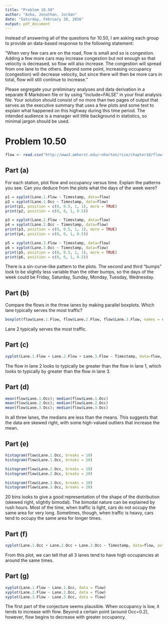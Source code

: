 ```yaml
---
title: "Problem 10.50"
author: "Azka, Jonathan, Jordan"
date: "Saturday, February 20, 2016"
output: pdf_document
---
```


Instead of answering all of the questions for 10.50, I am asking each group to provide an data-based response to the following statement: 

“When very few cars are on the road, flow is small and so is congestion. Adding a few more cars may increase congestion but not enough so that velocity is decreased, so flow will also increase. The congestion will spread from one lane to the others.  Beyond some point, increasing occupancy (congestion) will decrease velocity, but since there will then be more cars in total, flow will still continue to increase.”

Please segregate your preliminary analyses and data derivation in a separate R Markdown file or by using "include=FALSE" in your final analysis file. Your solution should consist of no more than two pages of output that serves as the executive summary that uses a few plots and some text to explain what happened on this highway during this time period. The intended audience is a manager will little background in statistics, so minimal jargon should be used.

# Problem 10.50

```r
flow <- read.csv("http://www3.amherst.edu/~nhorton/rice/chapter10/flow-occ.csv")
```

## Part (a)
For each station, plot flow and occupancy versus time. Explain the patterns you see. Can you deduce from the plots what the days of the week were?

```r
p1 = xyplot(Lane.1.Flow ~ Timestamp, data=flow)
p2 = xyplot(Lane.1.Occ ~ Timestamp, data=flow)
print(p1, position = c(0, 0.5, 1, 1), more = TRUE)
print(p2, position = c(0, 0, 1, 0.5))
```

```r
p3 = xyplot(Lane.2.Flow ~ Timestamp, data=flow)
p4 = xyplot(Lane.2.Occ ~ Timestamp, data=flow)
print(p3, position = c(0, 0.5, 1, 1), more = TRUE)
print(p4, position = c(0, 0, 1, 0.5))
```

```r
p5 = xyplot(Lane.3.Flow ~ Timestamp, data=flow)
p6 = xyplot(Lane.3.Occ ~ Timestamp, data=flow)
print(p5, position = c(0, 0.5, 1, 1), more = TRUE)
print(p6, position = c(0, 0, 1, 0.5))
```

There is a sin-curve-like pattern to the plots. The second and third "bumps" look to be slightly less variable than the other bumps, so the days of the week could be Friday, Saturday, Sunday, Monday, Tuesday, Wednesday.

## Part (b)
Compare the flows in the three lanes by making parallel boxplots. Which lane typically serves the most traffic?

```r
boxplot(flow$Lane.1.Flow, flow$Lane.2.Flow, flow$Lane.3.Flow, names = c("Lane 1", "Lane 2", "Lane 3"))
```

Lane 2 typically serves the most traffic.

## Part (c)

```r
xyplot(Lane.1.Flow + Lane.2.Flow + Lane.3.Flow ~ Timestamp, data=flow, auto.key = TRUE)
```

The flow in lane 2 looks to typically be greater than the flow in lane 1, which looks to typically by greater than the flow in lane 3.

## Part (d)

```r
mean(flow$Lane.1.Occ); median(flow$Lane.1.Occ)
mean(flow$Lane.2.Occ); median(flow$Lane.2.Occ)
mean(flow$Lane.3.Occ); median(flow$Lane.3.Occ)
```

In all three lanes, the medians are less than the means. This suggests that the data are skewed right, with some high-valued outliers that increase the mean.

## Part (e)

```r
histogram(flow$Lane.1.Occ, breaks = 10)
histogram(flow$Lane.1.Occ, breaks = 20)

histogram(flow$Lane.2.Occ, breaks = 10)
histogram(flow$Lane.2.Occ, breaks = 20)

histogram(flow$Lane.3.Occ, breaks = 10)
histogram(flow$Lane.3.Occ, breaks = 20)
```

20 bins looks to give a good representation of the shape of the distribution (skewed right, slightly bimodal). The bimodal nature can be explained by rush hours. Most of the time, when traffic is light, cars do not occupy the same area for very long. Sometimes, though, when traffic is heavy, cars tend to occupy the same area for longer times.

## Part (f)

```r
xyplot(Lane.1.Occ + Lane.2.Occ + Lane.3.Occ ~ Timestamp, data=flow, auto.key = TRUE)
```

From this plot, we can tell that all 3 lanes tend to have high occupancies at around the same times.

## Part (g)

```r
xyplot(Lane.1.Flow ~ Lane.1.Occ, data = flow)
xyplot(Lane.2.Flow ~ Lane.2.Occ, data = flow)
xyplot(Lane.3.Flow ~ Lane.3.Occ, data = flow)
```

The first part of the conjecture seems plausible. When occupancy is low, it tends to increase with flow. Beyond a certain point (around Occ=0.2), however, flow begins to decrease with greater occupancy.